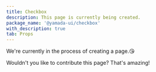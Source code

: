 ```yaml
---
title: Checkbox
description: This page is currently being created.
package_name: '@yamada-ui/checkbox'
with_description: true
tab: Props
---
```


We're currently in the process of creating a page.😘

Wouldn't you like to contribute this page? That's amazing!
